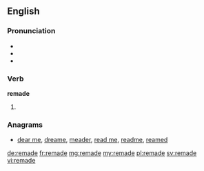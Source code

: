 ==English==

===Pronunciation===
* {{X-SAMPA|/'/}}
* {{IPA|/ɻiˈmeɪd/}}
* {{rhymes|eɪd}}

===Verb===
'''remade'''

# {{past of|remake}}

===Anagrams===
* [[dear me#English|dear me]], [[dreame#English|dreame]], [[meader#English|meader]], [[read me#English|read me]], [[readme#English|readme]], [[reamed#English|reamed]]

[[de:remade]]
[[fr:remade]]
[[mg:remade]]
[[my:remade]]
[[pl:remade]]
[[sv:remade]]
[[vi:remade]]